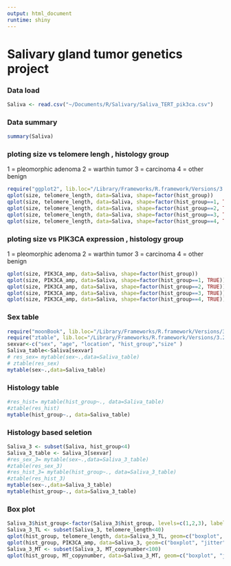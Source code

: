 ```yaml
---
output: html_document
runtime: shiny
---
```

# Salivary gland tumor genetics project

### Data load
```r

Saliva <- read.csv("~/Documents/R/Salivary/Saliva_TERT_pik3ca.csv")
```
### Data summary
```r
summary(Saliva)
```
### ploting size vs telomere lengh , histology group
1 = pleomorphic adenoma
2 = warthin tumor
3 = carcinoma
4 = other benign
```r
require("ggplot2", lib.loc="/Library/Frameworks/R.framework/Versions/3.2/Resources/library")
qplot(size, telomere_length, data=Saliva, shape=factor(hist_group))
qplot(size, telomere_length, data=Saliva, shape=factor(hist_group==1, TRUE))
qplot(size, telomere_length, data=Saliva, shape=factor(hist_group==2, TRUE))
qplot(size, telomere_length, data=Saliva, shape=factor(hist_group==3, TRUE))
qplot(size, telomere_length, data=Saliva, shape=factor(hist_group==4, TRUE))
```
### ploting size vs PIK3CA expression , histology group
1 = pleomorphic adenoma
2 = warthin tumor
3 = carcinoma
4 = other benign
```r
qplot(size, PIK3CA_amp, data=Saliva, shape=factor(hist_group))
qplot(size, PIK3CA_amp, data=Saliva, shape=factor(hist_group==1, TRUE))
qplot(size, PIK3CA_amp, data=Saliva, shape=factor(hist_group==2, TRUE))
qplot(size, PIK3CA_amp, data=Saliva, shape=factor(hist_group==3, TRUE))
qplot(size, PIK3CA_amp, data=Saliva, shape=factor(hist_group==4, TRUE))
```

### Sex table
```r
require("moonBook", lib.loc="/Library/Frameworks/R.framework/Versions/3.2/Resources/library")
require("ztable", lib.loc="/Library/Frameworks/R.framework/Versions/3.2/Resources/library")
sexvar<-c("sex", "age", "location", "hist_group","size" )
Saliva_table<-Saliva[sexvar]
# res_sex= mytable(sex~.,data=Saliva_table)
# ztable(res_sex)
mytable(sex~.,data=Saliva_table)
```

### Histology table
```r
#res_hist= mytable(hist_group~., data=Saliva_table)
#ztable(res_hist)
mytable(hist_group~., data=Saliva_table)
```

### Histology based seletion
```r
Saliva_3 <- subset(Saliva, hist_group<4)
Saliva_3_table <- Saliva_3[sexvar]
#res_sex_3= mytable(sex~.,data=Saliva_3_table)
#ztable(res_sex_3)
#res_hist_3= mytable(hist_group~., data=Saliva_3_table)
#ztable(res_hist_3)
mytable(sex~.,data=Saliva_3_table)
mytable(hist_group~., data=Saliva_3_table)
```

### Box plot
```r
Saliva_3$hist_group<-factor(Saliva_3$hist_group, levels=c(1,2,3), labels = c("pleomorphic adenoma", "warthin", "carcinoma"))
Saliva_3_TL <- subset(Saliva_3, telomere_length<40)
qplot(hist_group, telomere_length, data=Saliva_3_TL, geom=c("boxplot", "jitter"), fill=hist_group)
qplot(hist_group, PIK3CA_amp, data=Saliva_3, geom=c("boxplot", "jitter"), fill=hist_group)
Saliva_3_MT <- subset(Saliva_3, MT_copynumber<100)
qplot(hist_group, MT_copynumber, data=Saliva_3_MT, geom=c("boxplot", "jitter"), fill=hist_group)
```
